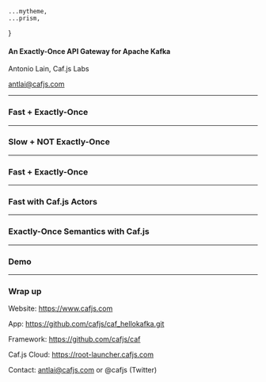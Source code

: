 



    ...mytheme,
    ...prism,
}


<CafjsHeader/>

#### An Exactly-Once API Gateway for Apache Kafka

Antonio Lain, Caf.js Labs

antlai@cafjs.com

---

<CafjsHeader/>

### Fast + Exactly-Once

<KafkaStreams1 width="80%" height="80%" />

---

<CafjsHeader/>

### Slow + NOT Exactly-Once

<KafkaStreams2 width="80%" height="80%" />

---

<CafjsHeader/>

### Fast + Exactly-Once

<KafkaCafjs width="80%" height="80%" />

---

<CafjsHeader/>

### Fast with Caf.js Actors

<KafkaActors width="80%" height="80%" />

---

<CafjsHeader/>

### Exactly-Once Semantics with Caf.js

<KafkaTransactionActors width="70%" height="70%" />

---

<CafjsHeader/>

### Demo

<KafkaDemo width="95%" height="95%" />

---

<CafjsHeader/>

### Wrap up

Website: https://www.cafjs.com

App: https://github.com/cafjs/caf_hellokafka.git

Framework: https://github.com/cafjs/caf

Caf.js Cloud: https://root-launcher.cafjs.com

Contact: antlai@cafjs.com or @cafjs (Twitter)
